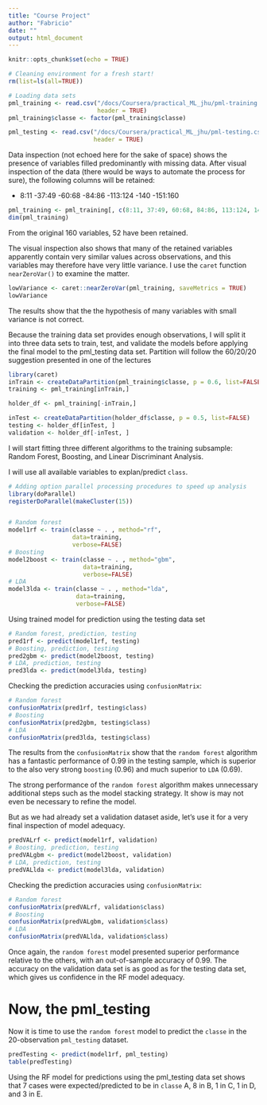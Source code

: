 ```yaml
---
title: "Course Project"
author: "Fabricio"
date: ""
output: html_document
---
```


```r
knitr::opts_chunk$set(echo = TRUE)
```

```r
# Cleaning environment for a fresh start!
rm(list=ls(all=TRUE))

# Loading data sets
pml_training <- read.csv("/docs/Coursera/practical_ML_jhu/pml-training.csv", 
                         header = TRUE)
pml_training$classe <- factor(pml_training$classe)

pml_testing <- read.csv("/docs/Coursera/practical_ML_jhu/pml-testing.csv", 
                        header = TRUE)
```

Data inspection (not echoed here for the sake of space) shows the presence of variables filled predominantly with missing data. After visual inspection of the data (there would be ways to automate the process for sure), the following columns will be retained:

- 8:11
-37:49
-60:68
-84:86
-113:124
-140
-151:160

```r
pml_training <- pml_training[, c(8:11, 37:49, 60:68, 84:86, 113:124, 140, 151:160)]
dim(pml_training)
```

From the original 160 variables, 52 have been retained.

The visual inspection also shows that many of the retained variables apparently contain very similar values across observations, and this variables may therefore have very little variance. I use the `caret` function `nearZeroVar()` to examine the matter.

```r
lowVariance <- caret::nearZeroVar(pml_training, saveMetrics = TRUE)
lowVariance
```

The results show that the the hypothesis of many variables with small variance is not correct. 


Because the training data set provides enough observations, I will split it into three data sets to train, test, and validate the models before applying the final model to the pml_testing data set. Partition will follow the 60/20/20 suggestion presented in one of the lectures


```r
library(caret)
inTrain <- createDataPartition(pml_training$classe, p = 0.6, list=FALSE)
training <- pml_training[inTrain,]

holder_df <- pml_training[-inTrain,]

inTest <- createDataPartition(holder_df$classe, p = 0.5, list=FALSE)
testing <- holder_df[inTest, ]
validation <- holder_df[-inTest, ]
```


I will start fitting three different algorithms to the training subsample: Random Forest, Boosting, and Linear Discriminant Analysis.

I will use all available variables to explan/predict `class`. 


```r
# Adding option parallel processing procedures to speed up analysis
library(doParallel)
registerDoParallel(makeCluster(15))


# Random forest
model1rf <- train(classe ~ . , method="rf", 
                  data=training, 
                  verbose=FALSE)
# Boosting
model2boost <- train(classe ~ . , method="gbm", 
                     data=training, 
                     verbose=FALSE)
# LDA
model3lda <- train(classe ~ . , method="lda", 
                   data=training, 
                   verbose=FALSE)
```


Using trained model for prediction using the testing data set

```r
# Random forest, prediction, testing
pred1rf <- predict(model1rf, testing)
# Boosting, prediction, testing
pred2gbm <- predict(model2boost, testing)
# LDA, prediction, testing
pred3lda <- predict(model3lda, testing)
```

Checking the prediction accuracies using `confusionMatrix`:

```r
# Random forest
confusionMatrix(pred1rf, testing$class)
# Boosting
confusionMatrix(pred2gbm, testing$class)
# LDA
confusionMatrix(pred3lda, testing$class)
```


The results from the `confusionMatrix` show that the `random forest` algorithm has a fantastic performance of 0.99 in the testing sample, which is superior to the also very strong `boosting` (0.96) and much superior to `LDA` (0.69).

The strong performance of the `random forest` algorithm makes unnecessary additional steps such as the model stacking strategy. It show is may not even be necessary to refine the model. 

But as we had already set a validation dataset aside, let's use it for a very final inspection of model adequacy.


```r
predVALrf <- predict(model1rf, validation)
# Boosting, prediction, testing
predVALgbm <- predict(model2boost, validation)
# LDA, prediction, testing
predVALlda <- predict(model3lda, validation)
```

Checking the prediction accuracies using `confusionMatrix`:

```r
# Random forest
confusionMatrix(predVALrf, validation$class)
# Boosting
confusionMatrix(predVALgbm, validation$class)
# LDA
confusionMatrix(predVALlda, validation$class)
```

Once again, the `random forest` model presented superior performance relative to the others, with an out-of-sample accuracy of 0.99. 
The accuracy on the validation data set is as good as for the testing data set, which gives us confidence in the RF model adequacy. 

# Now, the pml_testing

Now it is time to use the `random forest` model to predict the `classe` in the 20-observation `pml_testing` dataset.

```r
predTesting <- predict(model1rf, pml_testing)
table(predTesting)
```

Using the RF model for predictions using the pml_testing data set shows that 7 cases were expected/predicted to be in `classe` A, 8 in B, 1 in C, 1 in D, and 3 in E. 